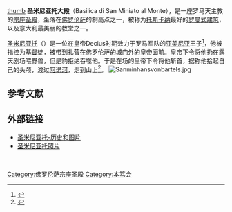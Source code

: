 [[file:SanMiniatoalMontenew.jpg|thumb]]
'''圣米尼亚托大殿'''（Basilica di San Miniato al Monte），是一座罗马天主教的[[宗座圣殿|宗座圣殿]]，坐落在[[佛罗伦萨|佛罗伦萨]]的制高点之一，被称为[[托斯卡纳|托斯卡纳]]最好的[[罗曼式建筑|罗曼式建筑]]，以及意大利最美丽的教堂之一。

[[圣米尼亚托|圣米尼亚托]]（{{lang-hy|Մինաս}}）是一位在皇帝Decius时期效力于罗马军队的[[亚美尼亚|亚美尼亚]]王子<ref>{{cite book
  | last =Hare
  | first =Augustus John Cuthbert 
  | title =Florence
  | publisher =Adamant Media Corporation
  | date =2002
  | pages =204
  | isbn =1402159331 }}</ref>，他被指控为[[基督徒|基督徒]]，被带到扎营在佛罗伦萨的城门外的皇帝面前。皇帝下令将他扔在露天剧场喂野兽，但是豹拒绝吞噬他。于是在场的皇帝下令将他斩首，据称他拾起自己的头颅，渡过[[阿诺河|阿诺河]]，走到山上<ref>{{cite book
  | last =Brucker
  | first =Gene
  | title =Florence: The Golden Age, 1138-1737 
  | url =https://archive.org/details/florencegoldenag00bruc_0
  | publisher =University of California Press
  | date =1998
  | pages =[https://archive.org/details/florencegoldenag00bruc_0/page/194 194]
  | isbn =0520215222}}</ref>。
[[File:Sanminhansvonbartels.jpg|thumb]] 

==参考文献==
{{Reflist}}

==外部链接==
{{commons|San Miniato al Monte (Firenze)|Basilica di San Miniato al Monte}}

* [http://www.san-miniato-al-monte.com/ 圣米尼亚托-历史和图片]{{Dead link|date=2020年1月 |bot=InternetArchiveBot |fix-attempted=yes }}
*[https://web.archive.org/web/20070421142510/http://paradoxplace.com/Perspectives/Italian%20Images/Montages/Firenze/San%20Miniato.htm 圣米尼亚托照片]

{{coord|43.759758|N|11.264731|E|type:landmark_region:IT|display=title}}
<BR>
{{佛罗伦萨地标}}

[[Category:佛罗伦萨宗座圣殿|Category:佛罗伦萨宗座圣殿]]
[[Category:本笃会|Category:本笃会]]